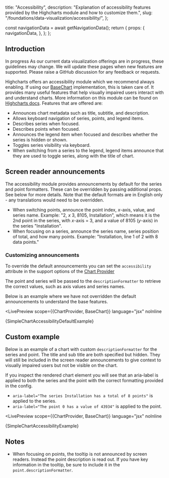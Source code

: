   title: "Accessibility",
  description: "Explanation of accessibility features provided by the Highcharts module and how to customize them.",
  slug: "/foundations/data-visualization/accessibility/",
};





  const navigationData = await getNavigationData();
  return {
    props: {
      navigationData,
    },
  };
};

<GenericHeader name={meta.title} description={meta.description} categoryRoute={SidebarCategoryRoutes.FOUNDATIONS}>
  <PageHeaderSeparator>
    <Separator orientation="horizontal" />
  </PageHeaderSeparator>
</GenericHeader>

<contentwrapper>

<PageAside data={mdxHeadings} />

<content>

## Introduction

<Box marginBottom="space60">
  <Callout variant="neutral">
    <CalloutHeading>In progress</CalloutHeading>
    <CalloutText>As our current data visualization offerings are in progress, these guidelines may change. We will update these pages when new features are supported. Please raise a <Anchor showExternal={true} href="https://github.com/twilio-labs/paste/discussions/new?category=general">GitHub discussion</Anchor> for any feedback or requests.</CalloutText>
  </Callout>
</Box>

Highcharts offers an accessibility module which we recommend always enabling. If using our [BaseChart](/foundations/data-visualization/for-engineers#basechart) implementation, this is taken care of. It provides many useful features that help visually impaired users interact with and understand charts. More information on this module can be found on [Highcharts docs](https://www.highcharts.com/docs/accessibility/accessibility-module). Features that are offered are:
- Announces chart metadata such as title, subtitle, and description.
- Allows keyboard navigation of series, points, and legend items.
- Describes series when focused.
- Describes points when focused.
- Announces the legend item when focused and describes whether the series is hidden or shown.
- Toggles series visibility via keyboard.
- When switching from a series to the legend, legend items announce that they are used to toggle series, along with the title of chart.

## Screen reader announcements

The accessibility module provides announcements by default for the series and point formatters. These can be overridden by passing additional props. See below for more details. Note that the default formats are in English only - any translations would need to be overridden.

- When switching points, announce the point index, _x_-axis, value, and series name. Example: "2, _x_ 3, 8105, Installation", which means it is the 2nd point in the series, with _x_-axis = 3, and a value of 8105 (_y_-axis) in the series "Installation".
- When focusing on a series, announce the series name, series position of total, and how many points. Example: "Installation, line 1 of 2 with 8 data points."

### Customizing announcements

To override the default announcements you can set the `accessibility` attribute in the support options of the [Chart Provider](/components/chart-provider/api#charttypeoptions)

The point and series will be passed to the `descriptionFormatter` to retrieve the correct values, such as axis values and series names.

Below is an example where we have not overridden the default announcements to understand the base features.

<LivePreview
  scope={{ChartProvider, BaseChart}}
  language="jsx"
  noInline
>
  {SimpleChartAccessibilityDefaultExample}
</LivePreview>


## Custom example

Below is an example of a chart with custom `descriptionFormatter` for the series and point. The title and sub title are both specified but hidden. They will still be included in the screen reader announcements to give context to visually impaired users but not be visible on the chart.

If you inspect the rendered chart element you will see that an aria-label is applied to both the series and the point with the correct formatting provided in the config.
- `aria-label="The series Installation has a total of 8 points"` is applied to the series.
- `aria-label="The point 0 has a value of 43934"` is applied to the point.

<LivePreview
  scope={{ChartProvider, BaseChart}}
  language="jsx"
  noInline
>
  {SimpleChartAccessibilityExample}
</LivePreview>

## Notes

- When focusing on points, the tooltip is not announced by screen readers. Instead the point description is read out. If you have key information in the tooltip, be sure to include it in the `point.descriptionFormatter`.

</content>

</contentwrapper>
